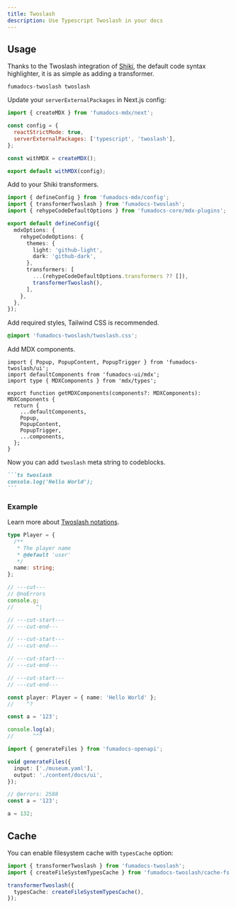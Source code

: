 ```yaml
---
title: Twoslash
description: Use Typescript Twoslash in your docs
---
```


## Usage

Thanks to the Twoslash integration of [Shiki](https://github.com/shikijs/shiki), the default code syntax highlighter, it is as simple as adding a transformer.

```package-install
fumadocs-twoslash twoslash
```

Update your `serverExternalPackages` in Next.js config:

```js
import { createMDX } from 'fumadocs-mdx/next';

const config = {
  reactStrictMode: true,
  serverExternalPackages: ['typescript', 'twoslash'],
};

const withMDX = createMDX();

export default withMDX(config);
```

Add to your Shiki transformers.

```ts twoslash title="source.config.ts (Fumadocs MDX)"
import { defineConfig } from 'fumadocs-mdx/config';
import { transformerTwoslash } from 'fumadocs-twoslash';
import { rehypeCodeDefaultOptions } from 'fumadocs-core/mdx-plugins';

export default defineConfig({
  mdxOptions: {
    rehypeCodeOptions: {
      themes: {
        light: 'github-light',
        dark: 'github-dark',
      },
      transformers: [
        ...(rehypeCodeDefaultOptions.transformers ?? []),
        transformerTwoslash(),
      ],
    },
  },
});
```

Add required styles, Tailwind CSS is recommended.

```css title="Tailwind CSS"
@import 'fumadocs-twoslash/twoslash.css';
```

Add MDX components.

```tsx title="mdx-components.tsx"
import { Popup, PopupContent, PopupTrigger } from 'fumadocs-twoslash/ui';
import defaultComponents from 'fumadocs-ui/mdx';
import type { MDXComponents } from 'mdx/types';

export function getMDXComponents(components?: MDXComponents): MDXComponents {
  return {
    ...defaultComponents,
    Popup,
    PopupContent,
    PopupTrigger,
    ...components,
  };
}
```

Now you can add `twoslash` meta string to codeblocks.

````md
```ts twoslash
console.log('Hello World');
```
````

### Example

Learn more about [Twoslash notations](https://twoslash.netlify.app/refs/notations).

```ts twoslash title="Test"
type Player = {
  /**
   * The player name
   * @default 'user'
   */
  name: string;
};

// ---cut---
// @noErrors
console.g;
//       ^|

// ---cut-start---
// ---cut-end---

// ---cut-start---
// ---cut-end---

// ---cut-start---
// ---cut-end---

// ---cut-start---
// ---cut-end---

const player: Player = { name: 'Hello World' };
//    ^?
```

```ts twoslash
const a = '123';

console.log(a);
//      ^^^
```

```ts twoslash
import { generateFiles } from 'fumadocs-openapi';

void generateFiles({
  input: ['./museum.yaml'],
  output: './content/docs/ui',
});
```

```ts twoslash
// @errors: 2588
const a = '123';

a = 132;
```

## Cache

You can enable filesystem cache with `typesCache` option:

```ts twoslash title="source.config.ts"
import { transformerTwoslash } from 'fumadocs-twoslash';
import { createFileSystemTypesCache } from 'fumadocs-twoslash/cache-fs';

transformerTwoslash({
  typesCache: createFileSystemTypesCache(),
});
```
